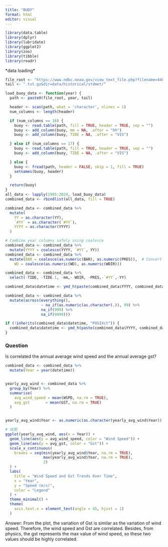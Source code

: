 ```yaml
---
title: "BUOY"
format: html
editor: visual
---
```


```r
library(data.table)
library(dplyr)
library(lubridate)
library(ggplot2)
library(zoo)
library(tibble)
library(readr)
```

\*data loading\*

```r
file_root <- "https://www.ndbc.noaa.gov/view_text_file.php?filename=44013h"
tail <- ".txt.gz&dir=data/historical/stdmet/"

load_buoy_data <- function(year) {
  path <- paste0(file_root, year, tail)

  header <- scan(path, what = 'character', nlines = 1)
  num_columns <- length(header)  

  if (num_columns == 16) {
    buoy <- read.table(path, fill = TRUE, header = TRUE, sep = "")
    buoy <- add_column(buoy, mm = NA, .after = "hh")
    buoy <- add_column(buoy, TIDE = NA, .after = "VIS")

  } else if (num_columns == 17) {
    buoy <- read.table(path, fill = TRUE, header = TRUE, sep = "")
    buoy <- add_column(buoy, TIDE = NA, .after = "VIS")

  } else {
    buoy <- fread(path, header = FALSE, skip = 1, fill = TRUE)
    setnames(buoy, header)
  }

  return(buoy)
}
all_data <- lapply(1985:2024, load_buoy_data)
combined_data <- rbindlist(all_data, fill = TRUE)
```

```r
combined_data <- combined_data %>%
  mutate(
    YY = as.character(YY),
    `#YY` = as.character(`#YY`),
    YYYY = as.character(YYYY)
  )

# Combine year columns safely using coalesce
combined_data <- combined_data %>%
  mutate(YYYY = coalesce(YYYY, `#YY`, YY))
combined_data <- combined_data %>%
  mutate(BAR = coalesce(as.numeric(BAR), as.numeric(PRES)),  # Convert BAR and PRES to numeric
    WD = coalesce(as.numeric(WD), as.numeric(WDIR)))

combined_data <- combined_data %>%
  select(-TIDE, -TIDE.1, -mm,- WDIR, -PRES,-`#YY`,-YY)

combined_data$datetime <- ymd_h(paste(combined_data$YYYY, combined_data$MM, combined_data$DD, combined_data$hh, sep = "-"))

combined_data <- combined_data %>%
  mutate(across(everything(), 
                ~ na_if(as.numeric(as.character(.)), 99) %>%
                na_if(999) %>%
                na_if(9999)))

if (!inherits(combined_data$datetime, "POSIXct")) {
  combined_data$datetime <- ymd_h(paste(combined_data$YYYY, combined_data$MM, combined_data$DD, combined_data$hh, sep = "-"))
}

```

### Question

Is correlated the annual average wind speed and the annual average gst?

```r

combined_data <- combined_data %>%
  mutate(Year = year(datetime))


yearly_avg_wind <- combined_data %>%
  group_by(Year) %>%
  summarise(
    avg_wind_speed = mean(WSPD, na.rm = TRUE),
    avg_gst       = mean(GST, na.rm = TRUE)
  )


yearly_avg_wind$Year <- as.numeric(as.character(yearly_avg_wind$Year))

# 绘图
ggplot(yearly_avg_wind, aes(x = Year)) +
  geom_line(aes(y = avg_wind_speed, color = "Wind Speed")) +
  geom_line(aes(y = avg_gst, color = "Gst")) +
  scale_x_continuous(
    breaks = seq(min(yearly_avg_wind$Year, na.rm = TRUE),
                 max(yearly_avg_wind$Year, na.rm = TRUE),
                 2) 
  ) +
  labs(
    title = "Wind Speed and Gst Trends Over Time",
    x = "Year", 
    y = "Speed (m/s)", 
    color = "Legend"
  ) +
  theme_minimal() +
  theme(
    axis.text.x = element_text(angle = 45, hjust = 1)
  )
```
Answer: From the plot, the variation of Gst is similar as the variation of wind speed. Therefore, the wind speed and Gst are correlated. Besides, from physics, the gst represents the max value of wind speed, so these two values should be highly correlated.
